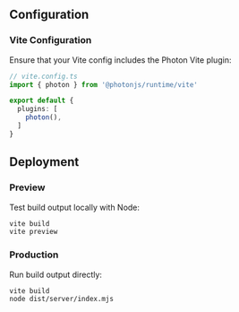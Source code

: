 
<BetaWarning />

## Configuration

### Vite Configuration

Ensure that your Vite config includes the Photon Vite plugin:

```ts
// vite.config.ts
import { photon } from '@photonjs/runtime/vite'

export default {
  plugins: [
    photon(),
  ]
}
```

## Deployment

### Preview

Test build output locally with Node:

```bash
vite build
vite preview
```

### Production

Run build output directly:

```bash
vite build
node dist/server/index.mjs
```
